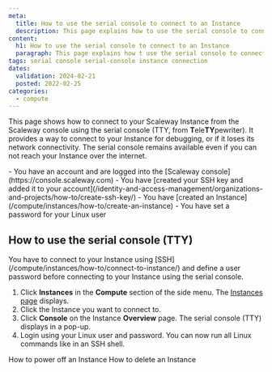 ```yaml
---
meta:
  title: How to use the serial console to connect to an Instance
  description: This page explains how to use the serial console to connect to an Instance
content:
  h1: How to use the serial console to connect to an Instance
  paragraph: This page explains how t use the serial console to connect to an Instance
tags: serial console serial-console instance connection
dates:
  validation: 2024-02-21
  posted: 2022-02-25
categories:
  - compute
---
```


This page shows how to connect to your Scaleway Instance from the Scaleway console using the serial console (TTY, from **T**ele**TY**pewriter). It provides a way to connect to your Instance for debugging, or if it loses its network connectivity. The serial console remains available even if you can not reach your Instance over the internet.

<Macro id="requirements" />

<Message type="requirement">
  - You have an account and are logged into the [Scaleway console](https://console.scaleway.com)
  - You have [created your SSH key and added it to your account](/identity-and-access-management/organizations-and-projects/how-to/create-ssh-key/)
  - You have [created an Instance](/compute/instances/how-to/create-an-instance)
  - You have set a password for your Linux user
</Message>

## How to use the serial console (TTY)

<Message type="important">
  You have to connect to your Instance using [SSH](/compute/instances/how-to/connect-to-instance/) and define a user password before connecting to your Instance using the serial console.
</Message>

1. Click **Instances** in the **Compute** section of the side menu. The [Instances page](https://console.scaleway.com/instance/servers) displays.
2. Click the Instance you want to connect to.
3. Click **Console** on the Instance **Overview** page. The serial console (TTY) displays in a pop-up.
    <Lightbox src="scaleway-connect-tty.webp" alt="" />
4. Login using your Linux user and password. You can now run all Linux commands like in an SSH shell.


<Navigation title="See also">
  <PreviousButton to="/compute/instances/how-to/power-off-instance/">How to power off an Instance</PreviousButton>
  <NextButton to="/compute/instances/how-to/delete-instance/">How to delete an Instance</NextButton>
</Navigation>